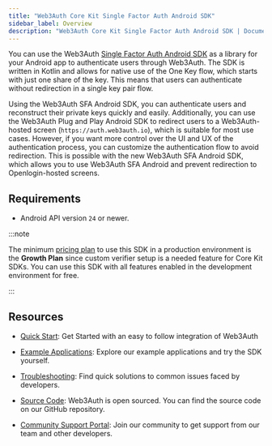 ```yaml
---
title: "Web3Auth Core Kit Single Factor Auth Android SDK"
sidebar_label: Overview
description: "Web3Auth Core Kit Single Factor Auth Android SDK | Documentation - Web3Auth"
---
```


You can use the Web3Auth
[Single Factor Auth Android SDK](https://github.com/Web3Auth/single-factor-auth-android) as a
library for your Android app to authenticate users through Web3Auth. The SDK is written in Kotlin
and allows for native use of the One Key flow, which starts with just one share of the key. This
means that users can authenticate without redirection in a single key pair flow.

Using the Web3Auth SFA Android SDK, you can authenticate users and reconstruct their private keys
quickly and easily. Additionally, you can use the Web3Auth Plug and Play Android SDK to redirect
users to a Web3Auth-hosted screen (`https://auth.web3auth.io`), which is suitable for most use
cases. However, if you want more control over the UI and UX of the authentication process, you can
customize the authentication flow to avoid redirection. This is possible with the new Web3Auth SFA
Android SDK, which allows you to use Web3Auth SFA Android and prevent redirection to
Openlogin-hosted screens.

## Requirements

- Android API version `24` or newer.

:::note

The minimum [pricing plan](https://web3auth.io/pricing.html) to use this SDK in a production
environment is the **Growth Plan** since custom verifier setup is a needed feature for Core Kit
SDKs. You can use this SDK with all features enabled in the development environment for free.

:::

## Resources

- [Quick Start](/quick-start?product=CORE_KIT&sdk=SFA_ANDROID&framework=ANDROID&stepIndex=0): Get
  Started with an easy to follow integration of Web3Auth

- [Example Applications](/examples?product=Core+Kit&sdk=Single+Factor+Auth+Android+SDK): Explore our
  example applications and try the SDK yourself.

- [Troubleshooting](/troubleshooting): Find quick solutions to common issues faced by developers.

- [Source Code](https://github.com/Web3Auth/single-factor-auth-android): Web3Auth is open sourced.
  You can find the source code on our GitHub repository.

- [Community Support Portal](https://web3auth.io/community/c/help-core-kit/core-kit-sfa-android/26):
  Join our community to get support from our team and other developers.
